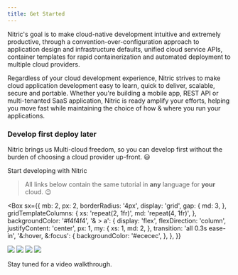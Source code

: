 ```yaml
---
title: Get Started
---
```


Nitric's goal is to make cloud-native development intuitive and extremely productive, through a convention-over-configuration approach to application design and infrastructure defaults, unified cloud service APIs, container templates for rapid containerization and automated deployment to multiple cloud providers.

Regardless of your cloud development experience, Nitric strives to make cloud application development easy to learn, quick to deliver, scalable, secure and portable. Whether you're building a mobile app, REST API or multi-tenanted SaaS application, Nitric is ready amplify your efforts, helping you move fast while maintaining the choice of how & where you run your applications.

### Develop first deploy later

Nitric brings us Multi-cloud freedom, so you can develop first without the burden of choosing a cloud provider up-front. 😃

<Box textAlign="center" my={4}>
  <LinkButton variant="contained" href="/docs/getting-started/multi-cloud">
    Start developing with Nitric
  </LinkButton>
</Box>

> All links below contain the same tutorial in **any** language for **your** cloud. 😉

<Box
  sx={{
    mb: 2,
    px: 2,
    borderRadius: '4px',
    display: 'grid',
    gap: {
      md: 3,
    },
    gridTemplateColumns: {
      xs: 'repeat(2, 1fr)',
      md: 'repeat(4, 1fr)',
    },
    backgroundColor: '#f4f4f4',
    '& > a': {
      display: 'flex',
      flexDirection: 'column',
      justifyContent: 'center',
      px: 1,
      my: {
        xs: 1,
        md: 2,
      },
      transition: 'all 0.3s ease-in',
      '&:hover, &:focus': {
        backgroundColor: '#ececec',
      },
    },
  }}
>
  <Link href="/docs/getting-started/multi-cloud">
    <img src="/img/logos/aws.png" noMargin priority height={100} />
  </Link>
  <Link href="/docs/getting-started/multi-cloud">
    <img src="/img/logos/gcp.svg" noMargin priority height={150} />
  </Link>
  <Link href="/docs/getting-started/multi-cloud">
    <img src="/img/logos/azure.png" noMargin priority height={150} />
  </Link>
  <Link href="/docs/getting-started/multi-cloud">
    <img src="/img/logos/digital-ocean.png" noMargin priority height={150} />
  </Link>
</Box>

Stay tuned for a video walkthrough.
